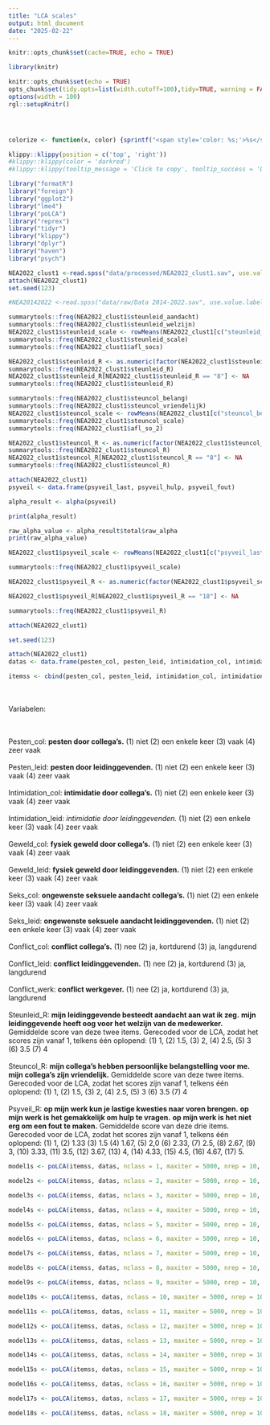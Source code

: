 ```yaml
---
title: "LCA scales"
output: html_document
date: "2025-02-22"
---
```


```r
knitr::opts_chunk$set(cache=TRUE, echo = TRUE)
```


```r
library(knitr)

knitr::opts_chunk$set(echo = TRUE)
opts_chunk$set(tidy.opts=list(width.cutoff=100),tidy=TRUE, warning = FALSE, message = FALSE,comment = "#>", cache=TRUE, class.source=c("test"), class.output=c("test2"))
options(width = 100)
rgl::setupKnitr()




colorize <- function(x, color) {sprintf("<span style='color: %s;'>%s</span>", color, x) }

```



```r
klippy::klippy(position = c('top', 'right'))
#klippy::klippy(color = 'darkred')
#klippy::klippy(tooltip_message = 'Click to copy', tooltip_success = 'Done')
```


```r
library("formatR")
library("foreign")
library("ggplot2")
library("lme4")
library("poLCA")
library("reprex")
library("tidyr")
library("klippy")
library("dplyr")
library("haven")
library("psych")
```


```r
NEA2022_clust1 <-read.spss("data/processed/NEA2022_clust1.sav", use.value.labels = T, to.data.frame = T)
attach(NEA2022_clust1)
set.seed(123)

#NEA20142022 <-read.spss("data/raw/Data 2014-2022.sav", use.value.labels = T, to.data.frame = T)
```


```r
summarytools::freq(NEA2022_clust1$steunleid_aandacht)
summarytools::freq(NEA2022_clust1$steunleid_welzijn)
NEA2022_clust1$steunleid_scale <- rowMeans(NEA2022_clust1[c("steunleid_aandacht", "steunleid_welzijn")], na.rm = TRUE)
summarytools::freq(NEA2022_clust1$steunleid_scale)
summarytools::freq(NEA2022_clust1$afl_socs)

NEA2022_clust1$steunleid_R <- as.numeric(factor(NEA2022_clust1$steunleid_scale))
summarytools::freq(NEA2022_clust1$steunleid_R)
NEA2022_clust1$steunleid_R[NEA2022_clust1$steunleid_R == "8"] <- NA
summarytools::freq(NEA2022_clust1$steunleid_R)

summarytools::freq(NEA2022_clust1$steuncol_belang)
summarytools::freq(NEA2022_clust1$steuncol_vriendelijk)
NEA2022_clust1$steuncol_scale <- rowMeans(NEA2022_clust1[c("steuncol_belang", "steuncol_vriendelijk")], na.rm = TRUE)
summarytools::freq(NEA2022_clust1$steuncol_scale)
summarytools::freq(NEA2022_clust1$afl_so_2)

NEA2022_clust1$steuncol_R <- as.numeric(factor(NEA2022_clust1$steuncol_scale))
summarytools::freq(NEA2022_clust1$steuncol_R)
NEA2022_clust1$steuncol_R[NEA2022_clust1$steuncol_R == "8"] <- NA
summarytools::freq(NEA2022_clust1$steuncol_R)
```

```r
attach(NEA2022_clust1)
psyveil <- data.frame(psyveil_last, psyveil_hulp, psyveil_fout)

alpha_result <- alpha(psyveil)

print(alpha_result)

raw_alpha_value <- alpha_result$total$raw_alpha
print(raw_alpha_value)
```
```r
NEA2022_clust1$psyveil_scale <- rowMeans(NEA2022_clust1[c("psyveil_last", "psyveil_hulp", "psyveil_fout")], na.rm = TRUE)

summarytools::freq(NEA2022_clust1$psyveil_scale)

NEA2022_clust1$psyveil_R <- as.numeric(factor(NEA2022_clust1$psyveil_scale))

NEA2022_clust1$psyveil_R[NEA2022_clust1$psyveil_R == "18"] <- NA

summarytools::freq(NEA2022_clust1$psyveil_R)

attach(NEA2022_clust1)
```

```r
set.seed(123)
```

```r
attach(NEA2022_clust1)
datas <- data.frame(pesten_col, pesten_leid, intimidation_col, intimidation_leid, geweld_col, geweld_leid, seks_col, seks_leid, conflict_col, conflict_leid, conflict_werk, steunleid_R, steuncol_R, psyveil_R)

itemss <- cbind(pesten_col, pesten_leid, intimidation_col, intimidation_leid, geweld_col, geweld_leid, seks_col, seks_leid, conflict_col, conflict_leid, conflict_werk, steunleid_R, steuncol_R, psyveil_R) ~ 1
```
<br><br> Variabelen:

<br><br> Pesten_col: **pesten door collega's.** (1) niet (2) een enkele keer (3) vaak (4) zeer vaak
<br><br> Pesten_leid: **pesten door leidinggevenden.** (1) niet (2) een enkele keer (3) vaak (4) zeer vaak
<br><br> Intimidation_col: **intimidatie door collega's.** (1) niet (2) een enkele keer (3) vaak (4) zeer vaak
<br><br> Intimidation_leid: *intimidatie door leidinggevenden.* (1) niet (2) een enkele keer (3) vaak (4) zeer vaak
<br><br> Geweld_col: **fysiek geweld door collega's.** (1) niet (2) een enkele keer (3) vaak (4) zeer vaak
<br><br> Geweld_leid: **fysiek geweld door leidinggevenden.** (1) niet (2) een enkele keer (3) vaak (4) zeer vaak
<br><br> Seks_col: **ongewenste seksuele aandacht collega's.** (1) niet (2) een enkele keer (3) vaak (4) zeer vaak
<br><br> Seks_leid: **ongewenste seksuele aandacht leidinggevenden.** (1) niet (2) een enkele keer (3) vaak (4) zeer vaak
<br><br> Conflict_col: **conflict collega's.** (1) nee (2) ja, kortdurend (3) ja, langdurend
<br><br> Conflict_leid: **conflict leidinggevenden.** (1) nee (2) ja, kortdurend (3) ja, langdurend
<br><br> Conflict_werk: **conflict werkgever.** (1) nee (2) ja, kortdurend (3) ja, langdurend
<br><br> Steunleid_R: **mijn leidinggevende besteedt aandacht aan wat ik zeg.** **mijn leidinggevende heeft oog voor het welzijn van de medewerker.** Gemiddelde score van deze twee items. Gerecoded voor de LCA, zodat het scores zijn vanaf 1, telkens één oplopend: (1) 1, (2) 1.5, (3) 2, (4) 2.5, (5) 3 (6) 3.5 (7) 4
<br><br> Steuncol_R: **mijn collega's hebben persoonlijke belangstelling voor me.** **mijn collega's zijn vriendelijk.** Gemiddelde score van deze twee items. Gerecoded voor de LCA, zodat het scores zijn vanaf 1, telkens één oplopend: (1) 1, (2) 1.5, (3) 2, (4) 2.5, (5) 3 (6) 3.5 (7) 4
<br><br> Psyveil_R: **op mijn werk kun je lastige kwesties naar voren brengen.** **op mijn werk is het gemakkelijk om hulp te vragen.** **op mijn werk is het niet erg om een fout te maken.** Gemiddelde score van deze drie items. Gerecoded voor de LCA, zodat het scores zijn vanaf 1, telkens één oplopend: (1) 1, (2) 1.33 (3) 1.5 (4) 1.67, (5) 2,0 (6) 2.33, (7) 2.5, (8) 2.67, (9) 3, (10) 3.33, (11) 3.5, (12) 3.67, (13) 4, (14) 4.33, (15) 4.5, (16) 4.67, (17) 5.



```r
model1s <- poLCA(itemss, datas, nclass = 1, maxiter = 5000, nrep = 10, graphs=FALSE, na.rm = FALSE)
```

```r
model2s <- poLCA(itemss, datas, nclass = 2, maxiter = 5000, nrep = 10, graphs=FALSE, na.rm = FALSE)
```

```r
model3s <- poLCA(itemss, datas, nclass = 3, maxiter = 5000, nrep = 10, graphs=FALSE, na.rm = FALSE)
```

```r
model4s <- poLCA(itemss, datas, nclass = 4, maxiter = 5000, nrep = 10, graphs=FALSE, na.rm = FALSE)
```

```r
model5s <- poLCA(itemss, datas, nclass = 5, maxiter = 5000, nrep = 10, graphs=FALSE, na.rm = FALSE)
```

```r
model6s <- poLCA(itemss, datas, nclass = 6, maxiter = 5000, nrep = 10, graphs=FALSE, na.rm = FALSE)
```

```r
model7s <- poLCA(itemss, datas, nclass = 7, maxiter = 5000, nrep = 10, graphs=FALSE, na.rm = FALSE)
```

```r
model8s <- poLCA(itemss, datas, nclass = 8, maxiter = 5000, nrep = 10, graphs=FALSE, na.rm = FALSE)
```

```r
model9s <- poLCA(itemss, datas, nclass = 9, maxiter = 5000, nrep = 10, graphs=FALSE, na.rm = FALSE)
```

```r
model10s <- poLCA(itemss, datas, nclass = 10, maxiter = 5000, nrep = 10, graphs=FALSE, na.rm = FALSE)
```

```r
model11s <- poLCA(itemss, datas, nclass = 11, maxiter = 5000, nrep = 10, graphs=FALSE, na.rm = FALSE)
```

```r
model12s <- poLCA(itemss, datas, nclass = 12, maxiter = 5000, nrep = 10, graphs=FALSE, na.rm = FALSE)
```

```r
model13s <- poLCA(itemss, datas, nclass = 13, maxiter = 5000, nrep = 10, graphs=FALSE, na.rm = FALSE)
```

```r
model14s <- poLCA(itemss, datas, nclass = 14, maxiter = 5000, nrep = 10, graphs=FALSE, na.rm = FALSE)
```

```r
model15s <- poLCA(itemss, datas, nclass = 15, maxiter = 5000, nrep = 10, graphs=FALSE, na.rm = FALSE)
```

```r
model16s <- poLCA(itemss, datas, nclass = 16, maxiter = 5000, nrep = 10, graphs=FALSE, na.rm = FALSE)
```

```r
model17s <- poLCA(itemss, datas, nclass = 17, maxiter = 5000, nrep = 10, graphs=FALSE, na.rm = FALSE)
```

```r
model18s <- poLCA(itemss, datas, nclass = 18, maxiter = 5000, nrep = 10, graphs=FALSE, na.rm = FALSE)
```


